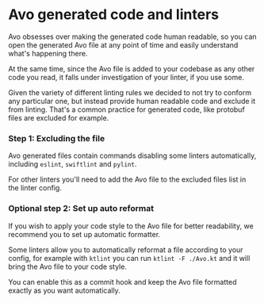 # Avo generated code and linters

Avo obsesses over making the generated code human readable, so you can open the generated Avo file at any point of time and easily understand what's happening there.

At the same time, since the Avo file is added to your codebase as any other code you read, it falls under investigation of your linter, if you use some.

Given the variety of different linting rules we decided to not try to conform any particular one, but instead provide human readable code and exclude it from linting. That's a common practice for generated code, like protobuf files are excluded for example.

###  Step 1: Excluding the file

Avo generated files contain commands disabling some linters automatically, including `eslint`, `swiftlint` and `pylint`.

For other linters you'll need to add the Avo file to the excluded files list in the linter config.

### Optional step 2: Set up auto reformat

If you wish to apply your code style to the Avo file for better readability, we recommend you to set up automatic formatter.

Some linters allow you to automatically reformat a file according to your config, for example with `ktlint` you can run `ktlint -F ./Avo.kt` and it will bring the Avo file to your code style.

You can enable this as a commit hook and keep the Avo file formatted exactly as you want automatically.